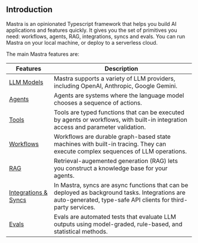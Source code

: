 ## Introduction

Mastra is an opinionated Typescript framework that helps you build AI applications and features quickly. It gives you the set of primitives you need: workflows, agents, RAG, integrations, syncs and evals. You can run Mastra on your local machine, or deploy to a serverless cloud.

The main Mastra features are:

| Features                                                       | Description                                                                                                                                                     |
| -------------------------------------------------------------- | --------------------------------------------------------------------------------------------------------------------------------------------------------------- |
| [LLM Models](../guide/llm-models/00-overview.mdx)                | Mastra supports a variety of LLM providers, including OpenAI, Anthropic, Google Gemini.                                                                         |
| [Agents](../guide/creating-agents/00-overview.mdx)                   | Agents are systems where the language model chooses a sequence of actions.                                                                                      |
| [Tools](../guide/creating-agents/02-adding-tools)                       | Tools are typed functions that can be executed by agents or workflows, with built-in integration access and parameter validation.                               |
| [Workflows](../guide/building-workflows/00-overview)             | Workflows are durable graph-based state machines with built-in tracing. They can execute complex sequences of LLM operations.                                   |
| [RAG](../guide/04-knowledge-sources)                    | Retrieval-augemented generation (RAG) lets you construct a knowledge base for your agents.                                                                      |
| [Integrations & Syncs](../guide/06-adding-integrations) | In Mastra, syncs are async functions that can be deployed as background tasks. Integrations are auto-generated, type-safe API clients for third-party services. |
| [Evals](../guide/08-running-evals)                      | Evals are automated tests that evaluate LLM outputs using model-graded, rule-based, and statistical methods.                                                    |